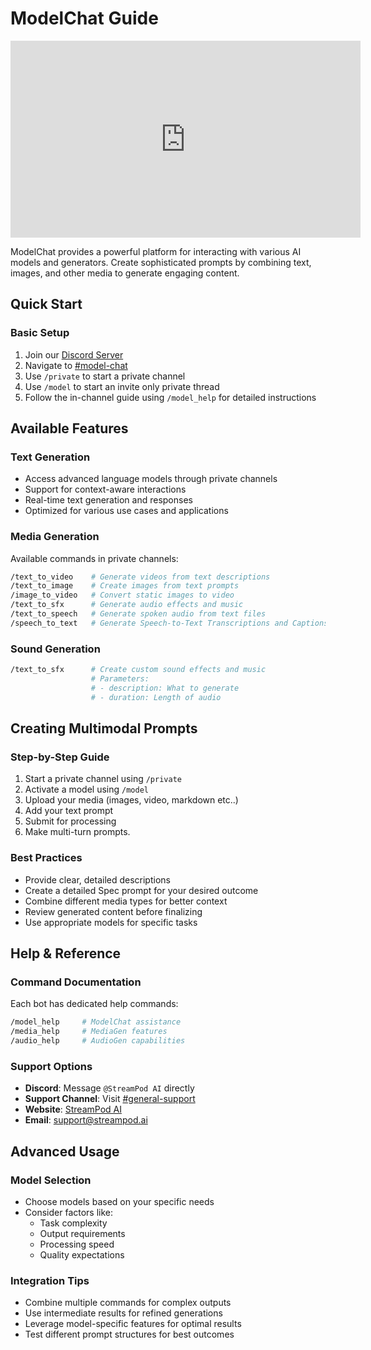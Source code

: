 # ModelChat Guide

<iframe width="560" height="315" src="https://www.youtube.com/embed/Es22c9iL_9o?si=-v1bUBo1lkJx5NmW" title="YouTube video player" frameborder="0" allow="accelerometer; autoplay; clipboard-write; encrypted-media; gyroscope; picture-in-picture; web-share" referrerpolicy="strict-origin-when-cross-origin" allowfullscreen></iframe>

ModelChat provides a powerful platform for interacting with various AI models and generators. Create sophisticated prompts by combining text, images, and other media to generate engaging content.

## Quick Start

### Basic Setup
1. Join our [Discord Server](https://streampod.io/discord)
2. Navigate to [#model-chat](https://discord.com/channels/1245569640265023572/1311515052385239061)
3. Use `/private` to start a private channel
3. Use `/model` to start an invite only private thread
4. Follow the in-channel guide using `/model_help`  for detailed instructions

## Available Features

### Text Generation
* Access advanced language models through private channels
* Support for context-aware interactions
* Real-time text generation and responses
* Optimized for various use cases and applications

### Media Generation
Available commands in private channels:
```bash
/text_to_video    # Generate videos from text descriptions
/text_to_image    # Create images from text prompts
/image_to_video   # Convert static images to video
/text_to_sfx      # Generate audio effects and music
/text_to_speech   # Generate spoken audio from text files
/speech_to_text   # Generate Speech-to-Text Transcriptions and Captions
```

### Sound Generation
```bash
/text_to_sfx      # Create custom sound effects and music
                  # Parameters:
                  # - description: What to generate
                  # - duration: Length of audio
```

## Creating Multimodal Prompts

### Step-by-Step Guide
1. Start a private channel using `/private`
2. Activate a model using `/model`
3. Upload your media (images, video, markdown etc..)
5. Add your text prompt
6. Submit for processing
7. Make multi-turn prompts.

### Best Practices
* Provide clear, detailed descriptions
* Create a detailed Spec prompt for your desired outcome
* Combine different media types for better context
* Review generated content before finalizing
* Use appropriate models for specific tasks

## Help & Reference

### Command Documentation
Each bot has dedicated help commands:
```bash
/model_help     # ModelChat assistance
/media_help     # MediaGen features
/audio_help     # AudioGen capabilities
```

### Support Options
* **Discord**: Message `@StreamPod AI` directly
* **Support Channel**: Visit [#general-support](https://discord.com/channels/1245569640265023572/1295950195439177748)
* **Website**: [StreamPod AI](https://www.streampod.io)
* **Email**: support@streampod.ai

## Advanced Usage

### Model Selection
* Choose models based on your specific needs
* Consider factors like:
  * Task complexity
  * Output requirements
  * Processing speed
  * Quality expectations

### Integration Tips
* Combine multiple commands for complex outputs
* Use intermediate results for refined generations
* Leverage model-specific features for optimal results
* Test different prompt structures for best outcomes
